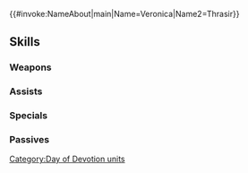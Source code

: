 {{#invoke:NameAbout|main|Name=Veronica|Name2=Thrasir}}{{HeroPage Tabs}}
{{Hero Infobox
|Name=Veronica
|Title=Bestowed Love
|WeaponType=Blue Tome
|MoveType=Cavalry
|Origin=Fire Emblem Heroes
|Gender=Female
|actorEN=Wendee Lee
|actorJP=日高里菜
|artist=えいひ
|additionDate=February 4, 2021
|releaseDate=February 5, 2021
|cv1=0
|cv2=100500
|TagID=愛の祭ヴェロニカ
|InternalID=626
|Properties=limited,tempest,specDisplay
|description=Imperial princess of the Emblian Empire. Involving herself in the Day of Devotion festivities in an attempt to make sense of what love means.
}}
{{Stats Page
|Lv1HP=18|Lv1ATK=8|Lv1SPD=10|Lv1DEF=4|Lv1RES=5
|GRHP=50|GRATK=65|GRSPD=65|GRDEF=40|GRRES=40
}}
==Skills==
===Weapons===
{{Weapons Table
|weapon1=Thunder
|weapon1Default=1
|weapon1Unlock=1
|weapon2=Elthunder
|weapon2Default=2
|weapon2Unlock=2
|weapon3=Pact Blooms
|weapon3Default=3
|weapon3Unlock=3
|weapon4=Pact Blooms+
|weapon4Default=5
|weapon4Unlock=5
}}
===Assists===
{{Assists Table}}
===Specials===
{{Specials Table
|special1=Rising Thunder
|special1Default=4
|special1Unlock=3
|special2=Growing Thunder
|special2Unlock=4
}}
===Passives===
{{Passives Table
|passiveA1=Speed +1
|passiveA2=HP/Spd 1
|passiveA3=HP/Spd 2
|passiveA1Unlock=1
|passiveA2Unlock=3
|passiveA3Unlock=4
|passiveB1=Chill Spd 1
|passiveB2=Chill Spd 2
|passiveB3=Chill Spd 3
|passiveB1Unlock=3
|passiveB2Unlock=4
|passiveB3Unlock=5
}}
{{Heroes Navbox}}
[[Category:Day of Devotion units]]